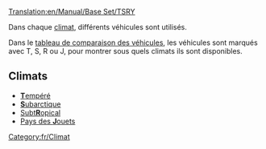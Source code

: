 [[Translation:en/Manual/Base Set/TSRY]]

Dans chaque [[fr/Manual/Climat|climat]], différents véhicules sont utilisés.

Dans le [[fr/Manual/Base Set/Tableaux de comparaison des véhicules|tableau de comparaison des véhicules]], les véhicules sont marqués avec T, S, R ou J, pour montrer sous quels climats ils sont disponibles.

==Climats==

*[[fr/Manual/Climat#Tempéré|'''T'''empéré]]
*[[fr/Manual/Climat#Subarctique|'''S'''ubarctique]]
*[[fr/Manual/Climat#Subtropical|Subt'''R'''opical]]
*[[fr/Manual/Climat#Pays des jouets|Pays des '''J'''ouets]]

[[Category:fr/Climat]]
